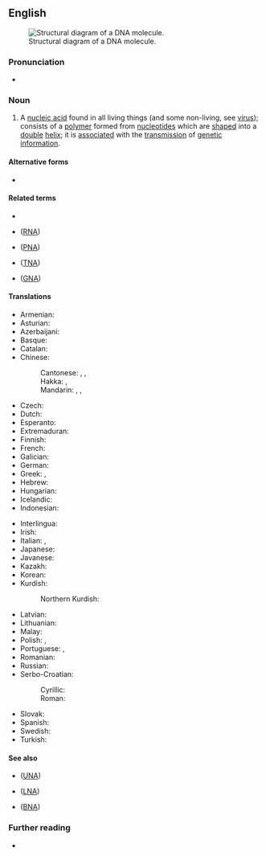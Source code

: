 ==English==
[[File:DNA-structure-and-bases.png|thumb|Structural diagram of a DNA molecule.]]
===Pronunciation===
* {{audio|en|LL-Q1860 (eng)-PerfectSoundWhatever-deoxyribonucleic acid.wav|Audio (CA)}}

===Noun===
{{en-noun|-}}

# {{lb|en|genetics|biochemistry}} A [[nucleic acid]] found in all living things (and some non-living, see [[virus]]); consists of a [[polymer]] formed from [[nucleotide]]s which are [[shaped]] into a [[double]] [[helix]]; it is [[associated]] with the [[transmission]] of [[genetic]] [[information]].
#: {{syn|en|deoxyribose nucleic acid|desoxyribose nucleic acid|double helix|DNA|q4=abbreviation}}
#: {{mer|en|nucleotide}}

====Alternative forms====
* {{l|en|desoxyribonucleic acid}}

====Related terms====
* {{l|en|nucleic acid}}
* {{l|en|ribonucleic acid}} ([[RNA]])
* {{l|en|peptide nucleic acid}} ([[PNA]])
* {{l|en|threose nucleic acid}} ([[TNA]])
* {{l|en|glycol nucleic acid}} ([[GNA]])

====Translations====
<!--Put the full forms only in this table. The translations of the abbreviation belong the translation table for "DNA", not here-->
{{trans-top|deoxyribonucleic acid}}
* Armenian: {{t+|hy|դեզօքսիռիբոնուկլեինաթթու}}
* Asturian: {{t|ast|ácidu desoxirribonucleico|n}}
* Azerbaijani: {{t|az|dezoksiribonuklein turşusu}}
* Basque: {{t|eu|azido desoxirribonukleiko}}
* Catalan: {{t+|ca|àcid desoxiribonucleic}}
* Chinese:
*: Cantonese: {{t|yue|脫氧核糖核酸|sc=Hani}}, {{t|yue|脱氧核糖核酸|tr=tyut3 joeng5 hat6 tong4 hat6 syun1|sc=Hani}}, {{t|yue|去氧核糖核酸|tr=heoi3 joeng5 hat6 tong4 hat6 syun1|sc=Hani}}
*: Hakka: {{t|hak|脫氧核糖核酸|sc=Hani}}, {{t|hak|脱氧核糖核酸|tr=thot-yông fu̍t-thòng fu̍t-sôn|sc=Hani}}
*: Mandarin: {{t+|cmn|脫氧核糖核酸|sc=Hani}}, {{t+|cmn|脱氧核糖核酸|tr=tuōyǎng hétáng hésuān|sc=Hani}}, {{t+|cmn|去氧核糖核酸|tr=qùyǎng hétáng hésuān|sc=Hani}}
* Czech: {{t|cs|deoxyribonukleová kyselina|f}}
* Dutch: {{t+|nl|desoxyribonucleïnezuur}}
* Esperanto: {{t|eo|deoksiribonuklea acido}}
* Extremaduran: {{t|ext|aceu desoxirribonucleicu|m}}
* Finnish: {{t|fi|deoksiribonukleiinihappo}}
* French: {{t+|fr|acide désoxyribonucléique|m}}
* Galician: {{t|gl|ácido desoxirribonucleico|m}}
* German: {{t+|de|Desoxyribonukleinsäure|f}}
* Greek: {{t+|el|δεσοξυριβοζονουκλεϊνικό οξύ|p}}, {{t|el|δεοξυριβονουκλεϊκό οξύ|p}}
* Hebrew: {{t+|he|דנ"א|f|tr=khumtsá deóksiribonucléit|alt=חומצה דאוקסיריבונוקלאית|sc=Hebr}}
* Hungarian: {{t+|hu|dezoxiribonukleinsav}}
* Icelandic: {{t+|is|deoxýríbósakjarnsýra|f}}
* Indonesian: {{t+|id|asam deoksiribonukleat}}
{{trans-mid}}
* Interlingua: {{t|ia|acido desoxyribonucleic}}
* Irish: {{t|ga|aigéad dí-ocsairibeanúicléasach|m}}
* Italian: {{t|it|acido desossiribonucleico|m}}, {{t|it|acido deossiribonucleico|m}}
* Japanese: {{t+|ja|デオキシリボ核酸|tr=deokishiribo kakusan}}
* Javanese: {{t|jv|asem dhéyoksiribonukléyat}}
* Kazakh: {{t|kk|дезоксирибонуклеин қышқылы}}
* Korean: {{t|ko|디옥시리보핵산}}
* Kurdish:
*: Northern Kurdish: {{t|kmr|asîda deoksîrîbonukleyî|f}}
* Latvian: {{t|lv|dezoksiribonukleīnskābe}}
* Lithuanian: {{t|lt|deoksiribonukleorugštis|f}}
* Malay: {{t|ms|asid deoksiribonukleik}}
* Polish: {{t+|pl|kwas deoksyrybonukleinowy|m}}, {{t+|pl|kwas dezoksyrybonukleinowy|m}}
* Portuguese: {{t+|pt|ácido desoxirribonucleico|m}} {{qualifier|Portugal}}, {{t|pt|ácido desoxirribonucléico|m}} {{qualifier|Brazil}}
* Romanian: {{t+|ro|acid dezoxiribonucleic|m}}
* Russian: {{t+|ru|дезоксирибонуклеи́новая кислота́|f|tr=dɛzoksiribonukleínovaja kislotá}}
* Serbo-Croatian:
*: Cyrillic: {{t|sh|дезоксирибонуклеинска киселина|f|sc=Cyrl}}
*: Roman: {{t|sh|dezoksiribonukleinska kiselina|f}}
* Slovak: {{t|sk|deoxyribonukleová kyselina|f}}
* Spanish: {{t+|es|ácido desoxirribonucleico|m}}
* Swedish: {{t+|sv|deoxiribonukleinsyra|c}}
* Turkish: {{t|tr|deoksiribonükleik asit}}
{{trans-bottom}}

====See also====
* {{l|en|unlocked nucleic acid}} ([[UNA]])
* {{l|en|locked nucleic acid}} ([[LNA]])
* {{l|en|bridged nucleic acid}} ([[BNA]])

===Further reading===
* {{pedia|DNA}}
